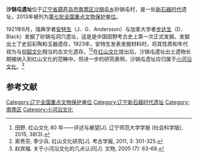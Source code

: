 {{文物保护单位
| 级别 = 全国
| 名称 = 沙锅屯遗址
| 所在 = [[辽宁省|辽宁省]][[葫芦岛市|葫芦岛市]][[南票区|南票区]]
| 分类 = 古遗址
| 时代 = [[新石器时代|新石器时代]]
| 编号 = 7-0082-1-082
| 登录 = 2013年3月5日
}}
'''沙锅屯遗址'''位于[[辽宁省|辽宁省]][[葫芦岛市|葫芦岛市]][[南票区|南票区]][[沙锅屯乡|沙锅屯乡]]砂锅屯村，是一处[[新石器时代|新石器时代]]遗址，2013年被列为[[第七批全国重点文物保护单位|第七批全国重点文物保护单位]]。

1921年6月，瑞典学者[[安特生|安特生]]（J．G．Andersson）与加拿大学者[[步达生|步达生]]（D．Black）发掘了砂锅屯洞穴遗址，这是是中国田野考古史上第一次正式发掘。发掘出土了史前彩陶和玉器遗存，1923年，安特生发表发掘材料时，将其性质和年代视为与[[仰韶文化|仰韶文化]]相当的古文化遗存。<ref>田野. 红山文化 80 年——评述与展望[J]. 辽宁师范大学学报 (社会科学版), 2015, 38(3).</ref><ref>索秀芬, 李少兵. 红山文化研究[J]. 考古学报, 2011, 3: 301-325.</ref>在[[红山文化|红山文化]]提出后，沙锅屯遗址出土遗物长期被纳入到红山文化的范畴中。但进一步的研究表明，沙锅屯遗址应归属于[[小河沿文化|小河沿文化]]。<ref>赵宾福. 关于小河沿文化的几点认识[J]. 文物, 2005 (7): 63-68.</ref>

==参考文献==
{{reflist}}

{{辽宁全国重点文物保护单位}}

{{DEFAULTSORT:S}}
[[Category:辽宁全国重点文物保护单位|Category:辽宁全国重点文物保护单位]]
[[Category:辽宁新石器时代遗址|Category:辽宁新石器时代遗址]]
[[Category:南票区|Category:南票区]]
[[Category:小河沿文化|Category:小河沿文化]]